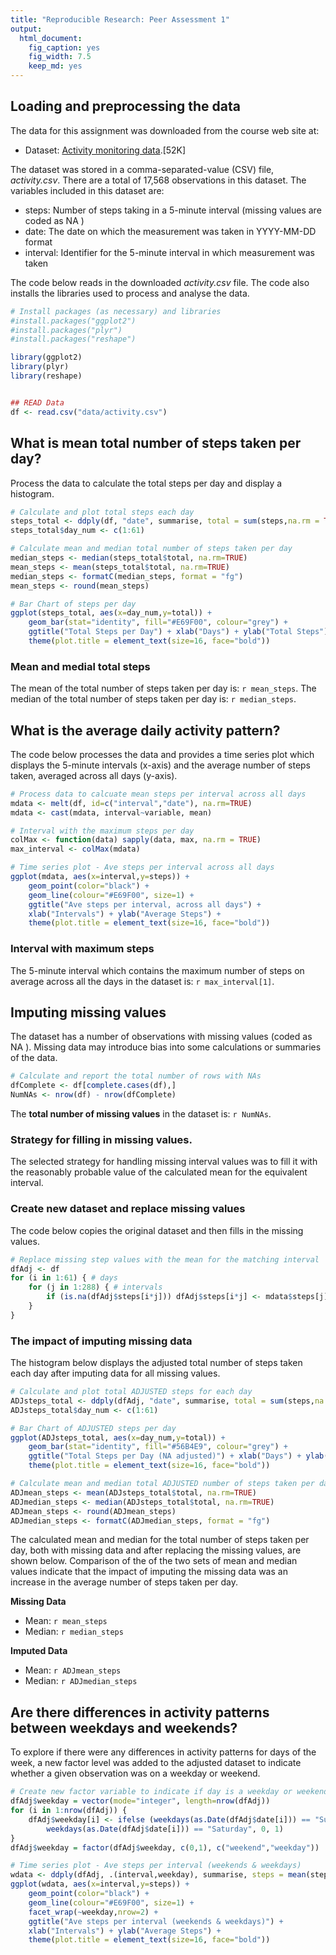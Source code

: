 ```yaml
---
title: "Reproducible Research: Peer Assessment 1"
output: 
  html_document: 
    fig_caption: yes
    fig_width: 7.5
    keep_md: yes
---
```


## Loading and preprocessing the data
The data for this assignment was downloaded from the course web site at: 

* Dataset: [Activity monitoring data](https://d396qusza40orc.cloudfront.net/repdata%2Fdata%2Factivity.zip).[52K]

The dataset was stored in a comma-separated-value (CSV) file, *activity.csv*. 
There are a total of 17,568 observations in this dataset. The variables included 
in this dataset are: 

* steps: Number of steps taking in a 5-minute interval (missing values are coded as NA )  
* date: The date on which the measurement was taken in YYYY-MM-DD format  
* interval: Identifier for the 5-minute interval in which measurement was taken 

The code below reads in the downloaded *activity.csv* file.   The code also 
installs the libraries used to process and analyse the data.

```r
# Install packages (as necessary) and libraries
#install.packages("ggplot2")
#install.packages("plyr")
#install.packages("reshape")

library(ggplot2)
library(plyr)
library(reshape)


## READ Data
df <- read.csv("data/activity.csv")
```

## What is mean total number of steps taken per day?
Process the data to calculate the total steps per day and display a histogram. 

```r
# Calculate and plot total steps each day
steps_total <- ddply(df, "date", summarise, total = sum(steps,na.rm = TRUE))  
steps_total$day_num <- c(1:61)

# Calculate mean and median total number of steps taken per day
median_steps <- median(steps_total$total, na.rm=TRUE)
mean_steps <- mean(steps_total$total, na.rm=TRUE)
median_steps <- formatC(median_steps, format = "fg")
mean_steps <- round(mean_steps)

# Bar Chart of steps per day
ggplot(steps_total, aes(x=day_num,y=total)) +
    geom_bar(stat="identity", fill="#E69F00", colour="grey") + 
    ggtitle("Total Steps per Day") + xlab("Days") + ylab("Total Steps") +
    theme(plot.title = element_text(size=16, face="bold"))
```


### Mean and medial total steps
The mean of the total number of steps taken per day is: `r mean_steps`.  The median 
of the total number of steps taken per day is: `r median_steps`.


## What is the average daily activity pattern?

The code below processes the data and provides a time series plot which displays 
the 5-minute intervals (x-axis) and the average number of steps taken, averaged 
across all days (y-axis).

```r
# Process data to calcuate mean steps per interval across all days
mdata <- melt(df, id=c("interval","date"), na.rm=TRUE) 
mdata <- cast(mdata, interval~variable, mean)

# Interval with the maximum steps per day
colMax <- function(data) sapply(data, max, na.rm = TRUE)
max_interval <- colMax(mdata)

# Time series plot - Ave steps per interval across all days
ggplot(mdata, aes(x=interval,y=steps)) + 
    geom_point(color="black") +
    geom_line(colour="#E69F00", size=1) + 
    ggtitle("Ave steps per interval, across all days") + 
    xlab("Intervals") + ylab("Average Steps") +
    theme(plot.title = element_text(size=16, face="bold"))
```

### Interval with maximum steps

The 5-minute interval which contains the maximum number of steps on 
average across all the days in the dataset is: `r max_interval[1]`.


## Imputing missing values

The dataset has a number of observations with missing values (coded as NA ). Missing data may introduce bias into some calculations or summaries of the data. 

```r
# Calculate and report the total number of rows with NAs
dfComplete <- df[complete.cases(df),]
NumNAs <- nrow(df) - nrow(dfComplete)
```

The **total number of missing values** in the dataset is: `r NumNAs`.

### Strategy for filling in missing values.

The selected strategy for handling missing interval values was to fill it with the reasonably probable value of the 
calculated mean for the equivalent interval.

### Create new dataset and replace missing values

The code below copies the original dataset and then fills in the missing values.

```r
# Replace missing step values with the mean for the matching interval
dfAdj <- df
for (i in 1:61) { # days
    for (j in 1:288) { # intervals
        if (is.na(dfAdj$steps[i*j])) dfAdj$steps[i*j] <- mdata$steps[j]
    }
}
```


### The impact of imputing missing data

The histogram below displays the adjusted total number of steps taken each day after 
imputing data for all missing values.

```r
# Calculate and plot total ADJUSTED steps for each day
ADJsteps_total <- ddply(dfAdj, "date", summarise, total = sum(steps,na.rm = TRUE))  
ADJsteps_total$day_num <- c(1:61)

# Bar Chart of ADJUSTED steps per day
ggplot(ADJsteps_total, aes(x=day_num,y=total)) +
    geom_bar(stat="identity", fill="#56B4E9", colour="grey") + 
    ggtitle("Total Steps per Day (NA adjusted)") + xlab("Days") + ylab("Total Steps") +
    theme(plot.title = element_text(size=16, face="bold"))

# Calculate mean and median total ADJUSTED number of steps taken per day
ADJmean_steps <- mean(ADJsteps_total$total, na.rm=TRUE)
ADJmedian_steps <- median(ADJsteps_total$total, na.rm=TRUE)
ADJmean_steps <- round(ADJmean_steps)
ADJmedian_steps <- formatC(ADJmedian_steps, format = "fg")
```

The calculated mean and median for the total number of steps taken per day, both with missing data and after replacing the missing values, are shown below.  Comparison of the 
of the two sets of mean and median values indicate that the impact of imputing the missing data was an increase in the average number of steps taken per day. 

**Missing Data** 

* Mean: `r mean_steps`
* Median: `r median_steps`           
           
**Imputed Data** 

* Mean: `r ADJmean_steps` 
* Median: `r ADJmedian_steps` 

## Are there differences in activity patterns between weekdays and weekends?

To explore if there were any differences in activity patterns for days of the week,
a new factor level was added to the adjusted dataset to indicate whether a given 
observation was on a weekday or weekend.

```r
# Create new factor variable to indicate if day is a weekday or weekend
dfAdj$weekday = vector(mode="integer", length=nrow(dfAdj))
for (i in 1:nrow(dfAdj)) { 
    dfAdj$weekday[i] <- ifelse (weekdays(as.Date(dfAdj$date[i])) == "Sunday" | 
        weekdays(as.Date(dfAdj$date[i])) == "Saturday", 0, 1)
}
dfAdj$weekday = factor(dfAdj$weekday, c(0,1), c("weekend","weekday"))

# Time series plot - Ave steps per interval (weekends & weekdays)
wdata <- ddply(dfAdj, .(interval,weekday), summarise, steps = mean(steps,na.rm = TRUE))
ggplot(wdata, aes(x=interval,y=steps)) + 
    geom_point(color="black") +
    geom_line(colour="#E69F00", size=1) + 
    facet_wrap(~weekday,nrow=2) +
    ggtitle("Ave steps per interval (weekends & weekdays)") + 
    xlab("Intervals") + ylab("Average Steps") +
    theme(plot.title = element_text(size=16, face="bold"))
```